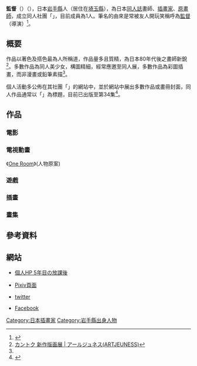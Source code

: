 '''監督'''（{{jpn|j=カントク|rm=Kantoku}}）（{{Bd|1985年|3月26日|catIdx=S}}），日本[[岩手縣|岩手縣]]人（居住在[[埼玉縣|埼玉縣]]），為日本[[同人誌|同人誌]]畫師、[[插畫家|插畫家]]、[[原畫師|原畫師]]，成立同人社團「{{Lang|ja|5年目の放課後}}」，目前成員為1人。筆名的由來是常被友人開玩笑稱呼為[[导演|監督]]（導演）<ref name="interview">{{Cite web |url=http://news.livedoor.com/article/detail/4537206/ |title=キュートな萌えキャラを作り出す、美少女イラスト作家の「カントクさん」にインタビュー |accessdate=2010-11-20 |archive-date=2019-05-19 |archive-url=https://web.archive.org/web/20190519155347/http://news.livedoor.com/article/detail/4537206/ |dead-url=no }}</ref>。

== 概要 ==
作品以著色及搭色最為人所稱道，作品量多且質精，為日本80年代後之畫師新銳<ref>[http://www.artjeuness.net/special/kantoku201007/ カントク 新作版画展 | アールジュネス(ARTJEUNESS)]{{Dead link|date=2018年4月 |bot=InternetArchiveBot |fix-attempted=yes }}</ref>。多數作品為同人美少女，構圖精細，經常應邀至同人展，多數作品為彩圖插畫，而非漫畫或鉛筆素描<ref name="interview"/>。

個人活動多公佈在其社團「{{Lang|ja|5年目の放課後}}」的網站中，並於網站中展出多數作品或畫冊封面，同人作品通常以「{{Lang|ja|立ち読み専用}}」為標題，目前已出版至第34集<ref>{{Cite web |url=http://5-y.2-d.jp/dojin.html |title=5年目の放課後dolin |accessdate=2010-11-20 |archive-date=2015-05-03 |archive-url=https://web.archive.org/web/20150503173451/http://5-y.2-d.jp/dojin.html |dead-url=no }}</ref>。

==作品==
=== 電影 ===
{{Work|=|[[玻璃花與毀壞的世界|玻璃花與毀壞的世界]]|人物原案}}

=== 電視動畫 ===
《[[One_Room|One Room]]》(人物原案)

=== 遊戲 ===
{{Work|=|[[Angel_Breath|angel breath]]|[[戲畫|戲畫]]、部分原畫}}
{{Work|=|{{Lang|ja|アメサラサ 〜雨と、不思議な君に、恋をする〜}}|[[CUFFS|CUFFS]]、部分原畫}}
{{Work|=|[[夏之雨|夏之雨]]|[[CUBE|CUBE]]、部分原畫}}
{{Work|=|[[Your_diary|Your diary]]|CUBE、原畫}}
{{Work|=|[[戀愛少女的笨拙舞台|戀愛少女的笨拙舞台]]|CUBE、原畫}}
{{Work|=|[[聖潔天使|聖潔天使]] ～第2風紀委員 少女戰鬥～|[[SEGA|SEGA]]、原畫}}
{{Work|=|[[獻給神明般的你|獻給神明般的你]]|CUBE、原畫}}

=== 插畫 ===
{{Work|=|[[如果有妹妹就好了。|如果有妹妹就好了。]]|[[GAGAGA文庫|GAGAGA文庫]] 、插畫}}
{{Work|=|{{Lang|ja|待ってて、藤森くん！}}|[[富士見Mystery文庫|富士見Mystery文庫]] 、插畫}}
{{Work|=|{{Lang|ja|待ってて、藤森くん！ 2}}|富士見Mystery文庫 、插畫}}
{{Work|=|藤森君×××中|[[ドラゴンマガジン|ドラゴンマガジン]]、插畫}}
{{Work|=|[[變態王子與不笑貓|變態王子與不笑貓]]|[[MF文庫J|MF文庫J]]、插畫}}
{{Work|=|[[神曲奏界|神曲奏界 沉默歌姬]]|[[GA文庫|GA文庫]]、插畫}}
{{Work|=|[[Qualidea_Code|那樣的世界毀掉算了]]|MF文庫、插畫}}
{{Work|=|[[童話魔法使|童話魔法使]]|插畫、角色原案}}
{{Work|=|[[佐佐木與文鳥小嗶|佐佐木與文鳥小嗶]]|插畫、角色原案}}

=== 畫集 ===
{{Work|=|{{Lang|ja|あしあと カントクアートワークス}}|ISBN 978-4-331-90022-2}}
{{Work|=|{{Lang|ja|5年目コレクション}}}}
{{Work|=|{{Lang|ja|カントク イラストレーションズ -神曲奏界ポリフォニカ エイフォニック・ソングバード}}}}
{{Work|=|{{Lang|ja|変態王子と笑わない猫。 カントク アートワークス}}|ISBN 978-4-0406-6326-5}}

==參考資料 ==
{{Reflist|2}}

==網站==
* {{Ja}} [http://5-y.2-d.jp/ 個人HP 5年目の放課後]{{Wayback|url=http://5-y.2-d.jp/ |date=20130122050035 }}
* {{Ja}} [http://www.pixiv.net/member.php?id=1565632 Pixiv頁面] {{Wayback|url=http://www.pixiv.net/member.php?id=1565632 |date=20190814052106 }}
* {{Ja}}[https://mobile.twitter.com/kantoku_5th twitter] {{Wayback|url=https://mobile.twitter.com/kantoku_5th |date=20201112000525 }}
* [https://facebook.com/profile.php?id=263386267056044 Facebook]

{{DEFAULTSORT:Kantoku}}
[[Category:日本插畫家|Category:日本插畫家]]
[[Category:岩手縣出身人物|Category:岩手縣出身人物]]